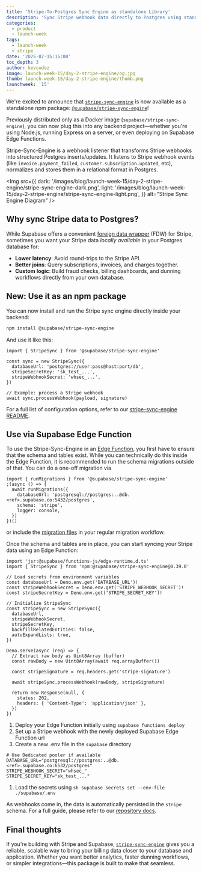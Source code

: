 ```yaml
---
title: 'Stripe-To-Postgres Sync Engine as standalone Library'
description: 'Sync Stripe webhook data directly to Postgres using standalone TypeScript library.'
categories:
  - product
  - launch-week
tags:
  - launch-week
  - stripe
date: '2025-07-15:15:00'
toc_depth: 3
author: kevcodez
image: launch-week-15/day-2-stripe-engine/og.jpg
thumb: launch-week-15/day-2-stripe-engine/thumb.png
launchweek: '15'
---
```


We're excited to announce that [`stripe-sync-engine`](https://github.com/supabase/stripe-sync-engine) is now available as a standalone npm package: [`@supabase/stripe-sync-engine`](https://www.npmjs.com/package/@supabase/stripe-sync-engine)!

Previously distributed only as a Docker image (`supabase/stripe-sync-engine`), you can now plug this into any backend project—whether you're using Node.js, running Express on a server, or even deploying on Supabase Edge Functions.

Stripe-Sync-Engine is a webhook listener that transforms Stripe webhooks into structured Postgres inserts/updates. It listens to Stripe webhook events (like `invoice.payment_failed`, `customer.subscription.updated`, etc), normalizes and stores them in a relational format in Postgres.

<Img
  src={{
    dark: '/images/blog/launch-week-15/day-2-stripe-engine/stripe-sync-engine-dark.png',
    light: '/images/blog/launch-week-15/day-2-stripe-engine/stripe-sync-engine-light.png',
  }}
  alt="Stripe Sync Engine Diagram"
/>

## Why sync Stripe data to Postgres?

While Supabase offers a convenient [foreign data wrapper](https://supabase.com/partners/integrations/supabase_wrapper_stripe) (FDW) for Stripe, sometimes you want your Stripe data _locally available_ in your Postgres database for:

- **Lower latency**: Avoid round-trips to the Stripe API.
- **Better joins**: Query subscriptions, invoices, and charges together.
- **Custom logic**: Build fraud checks, billing dashboards, and dunning workflows directly from your own database.

## New: Use it as an npm package

You can now install and run the Stripe sync engine directly inside your backend:

```bash
npm install @supabase/stripe-sync-engine
```

And use it like this:

```tsx
import { StripeSync } from '@supabase/stripe-sync-engine'

const sync = new StripeSync({
  databaseUrl: 'postgres://user:pass@host:port/db',
  stripeSecretKey: 'sk_test_...',
  stripeWebhookSecret: 'whsec_...',
})

// Example: process a Stripe webhook
await sync.processWebhook(payload, signature)
```

For a full list of configuration options, refer to our [stripe-sync-engine README](https://github.com/supabase/stripe-sync-engine/blob/main/packages/sync-engine/README.md).

## Use via Supabase Edge Function

To use the Stripe-Sync-Engine in an [Edge Function](https://supabase.com/edge-functions), you first have to ensure that the schema and tables exist. While you can technically do this inside the Edge Function, it is recommended to run the schema migrations outside of that. You can do a one-off migration via

```tsx
import { runMigrations } from '@supabase/stripe-sync-engine'
;(async () => {
  await runMigrations({
    databaseUrl: 'postgresql://postgres:..@db.<ref>.supabase.co:5432/postgres',
    schema: 'stripe',
    logger: console,
  })
})()
```

or include the [migration files](https://github.com/supabase/stripe-sync-engine/tree/main/packages/sync-engine/src/database/migrations) in your regular migration workflow.

Once the schema and tables are in place, you can start syncing your Stripe data using an Edge Function:

```tsx
import 'jsr:@supabase/functions-js/edge-runtime.d.ts'
import { StripeSync } from 'npm:@supabase/stripe-sync-engine@0.39.0'

// Load secrets from environment variables
const databaseUrl = Deno.env.get('DATABASE_URL')!
const stripeWebhookSecret = Deno.env.get('STRIPE_WEBHOOK_SECRET')!
const stripeSecretKey = Deno.env.get('STRIPE_SECRET_KEY')!

// Initialize StripeSync
const stripeSync = new StripeSync({
  databaseUrl,
  stripeWebhookSecret,
  stripeSecretKey,
  backfillRelatedEntities: false,
  autoExpandLists: true,
})

Deno.serve(async (req) => {
  // Extract raw body as Uint8Array (buffer)
  const rawBody = new Uint8Array(await req.arrayBuffer())

  const stripeSignature = req.headers.get('stripe-signature')

  await stripeSync.processWebhook(rawBody, stripeSignature)

  return new Response(null, {
    status: 202,
    headers: { 'Content-Type': 'application/json' },
  })
})
```

1. Deploy your Edge Function initially using `supabase functions deploy`
2. Set up a Stripe webhook with the newly deployed Supabase Edge Function url
3. Create a new .env file in the `supabase` directory

```
# Use Dedicated pooler if available
DATABASE_URL="postgresql://postgres:..@db.<ref>.supabase.co:6532/postgres"
STRIPE_WEBHOOK_SECRET="whsec_"
STRIPE_SECRET_KEY="sk_test_..."
```

1. Load the secrets using `sh supabase secrets set --env-file ./supabase/.env`

As webhooks come in, the data is automatically persisted in the `stripe` schema. For a full guide, please refer to our [repository docs](https://supabase.github.io/stripe-sync-engine/).

## Final thoughts

If you're building with Stripe and Supabase, [`stripe-sync-engine`](https://github.com/supabase/stripe-sync-engine) gives you a reliable, scalable way to bring your billing data closer to your database and application. Whether you want better analytics, faster dunning workflows, or simpler integrations—this package is built to make that seamless.
